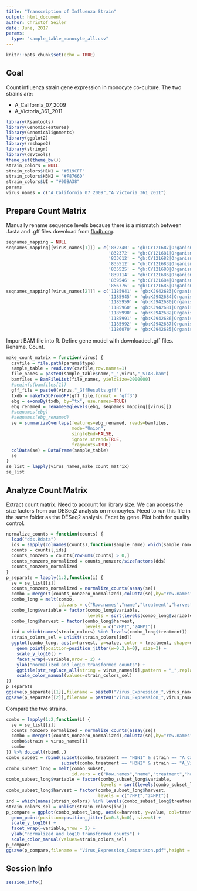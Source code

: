 ```yaml
---
title: "Transcription of Influenza Strain"
output: html_document
author: Christof Seiler
date: June, 2017
params:
  type: "sample_table_monocyte_all.csv"
---
```


```r
knitr::opts_chunk$set(echo = TRUE)
```

## Goal

Count influenza strain gene expression in monocyte co-culture. The two strains are:

* A_California_07_2009
* A_Victoria_361_2011

```r
library(Rsamtools)
library(GenomicFeatures)
library(GenomicAlignments)
library(ggplot2)
library(reshape2)
library(stringr)
library(devtools)
theme_set(theme_bw())
strain_colors = NULL
strain_colors$H1N1 = "#619CFF"
strain_colors$H3N2 = "#F8766D"
strain_colors$UI = "#00BA38"
params
virus_names = c("A_California_07_2009","A_Victoria_361_2011")
```

## Prepare Count Matrix

Manually rename sequence levels because there is a mismatch between .fasta and .gff files download from [fludb.org](fludb.org).

```r
seqnames_mapping = NULL
seqnames_mapping[[virus_names[1]]] = c('832340' = 'gb:CY121687|Organism:Influenza',
                                       '832372' = "gb:CY121681|Organism:Influenza",
                                       '833612' = "gb:CY121682|Organism:Influenza",
                                       '835512' = "gb:CY121683|Organism:Influenza",
                                       '835525' = "gb:CY121680|Organism:Influenza",
                                       '839114' = "gb:CY121686|Organism:Influenza",
                                       '839546' = "gb:CY121684|Organism:Influenza",
                                       '856776' = "gb:CY121685|Organism:Influenza")
seqnames_mapping[[virus_names[2]]] = c('1185941' = 'gb:KJ942683|Organism:Influenza',
                                       '1185945' = 'gb:KJ942684|Organism:Influenza',
                                       '1185959' = 'gb:KJ942680|Organism:Influenza',
                                       '1185960' = 'gb:KJ942681|Organism:Influenza',
                                       '1185990' = 'gb:KJ942682|Organism:Influenza',
                                       '1185991' = 'gb:KJ942686|Organism:Influenza',
                                       '1185992' = 'gb:KJ942687|Organism:Influenza',
                                       '1186070' = 'gb:KJ942685|Organism:Influenza')
```

Import BAM file into R. Define gene model with downloaded .gff files. Rename. Count.

```r
make_count_matrix = function(virus) {
  csvfile = file.path(params$type)
  sample_table = read.csv(csvfile,row.names=1)
  file_names = paste0(sample_table$name,"_",virus,"_STAR.bam")
  bamfiles = BamFileList(file_names, yieldSize=2000000)
  #seqinfo(bamfiles[1])
  gff_file = paste0(virus,"_GffResults.gff")
  txdb = makeTxDbFromGFF(gff_file,format = "gff3")
  ebg = exonsBy(txdb, by="tx", use.names=TRUE)
  ebg_renamed = renameSeqlevels(ebg, seqnames_mapping[[virus]])
  #seqnames(ebg)
  #seqnames(ebg_renamed)
  se = summarizeOverlaps(features=ebg_renamed, reads=bamfiles,
                         mode="Union",
                         singleEnd=FALSE,
                         ignore.strand=TRUE,
                         fragments=TRUE)
  colData(se) = DataFrame(sample_table)
  se
}
se_list = lapply(virus_names,make_count_matrix)
se_list
```

## Analyze Count Matrix

Extract count matrix. Need to account for library size. We can access the size factors from our DESeq2 analysis on monocytes. Need to run this file in the same folder as the DESeq2 analysis. Facet by gene. Plot both for quality control.

```r
normalize_counts = function(counts) {
  load("dds.Rdata")
  ids = sapply(colnames(counts),function(sample_name) which(sample_name == names(sizeFactors(dds))))
  counts = counts[,ids]
  counts_nonzero = counts[rowSums(counts) > 0,]
  counts_nonzero_normalized = counts_nonzero/sizeFactors(dds)
  counts_nonzero_normalized
}
p_separate = lapply(1:2,function(i) {
  se = se_list[[i]]
  counts_nonzero_normalized = normalize_counts(assay(se))
  combo = merge(t(counts_nonzero_normalized),colData(se),by="row.names")
  combo_long = melt(combo,
                    id.vars = c("Row.names","name","treatment","harvest","donor"))
  combo_long$variable = factor(combo_long$variable, 
                               levels = sort(levels(combo_long$variable)))
  combo_long$harvest = factor(combo_long$harvest, 
                              levels = c("7HPI","24HPI"))
  ind = which(names(strain_colors) %in% levels(combo_long$treatment))
  strain_colors_sel = unlist(strain_colors[ind])
  ggplot(combo_long, aes(x=harvest, y=value, color = treatment, shape=donor)) +
    geom_point(position=position_jitter(w=0.3,h=0), size=3) + 
    scale_y_log10() +
    facet_wrap(~variable,nrow = 2) +
    ylab("normalized and log10 transformed counts") +
    ggtitle(str_replace_all(string = virus_names[i],pattern = "_",replacement = "/")) +
    scale_color_manual(values=strain_colors_sel)
})
p_separate
ggsave(p_separate[[1]],filename = paste0("Virus_Expression_",virus_names[1],".pdf"),height = 5,width = 9)
ggsave(p_separate[[2]],filename = paste0("Virus_Expression_",virus_names[2],".pdf"),height = 5,width = 9)
```

Compare the two strains.

```r
combo = lapply(1:2,function(i) {
  se = se_list[[i]]
  counts_nonzero_normalized = normalize_counts(assay(se))
  combo = merge(t(counts_nonzero_normalized),colData(se),by="row.names")
  combo$strain = virus_names[i]
  combo
}) %>% do.call(rbind,.)
combo_subset = rbind(subset(combo,treatment == "H1N1" & strain == "A_California_07_2009"),
                     subset(combo,treatment == "H3N2" & strain == "A_Victoria_361_2011"))
combo_subset_long = melt(combo_subset,
                         id.vars = c("Row.names","name","treatment","harvest","donor","strain"))
combo_subset_long$variable = factor(combo_subset_long$variable, 
                                    levels = sort(levels(combo_subset_long$variable)))
combo_subset_long$harvest = factor(combo_subset_long$harvest, 
                                   levels = c("7HPI","24HPI"))
ind = which(names(strain_colors) %in% levels(combo_subset_long$treatment))
strain_colors_sel = unlist(strain_colors[ind])
p_compare = ggplot(combo_subset_long, aes(x=harvest, y=value, col=treatment, shape=donor)) +
  geom_point(position=position_jitter(w=0.3,h=0), size=3) + 
  scale_y_log10() +
  facet_wrap(~variable,nrow = 2) +
  ylab("normalized and log10 transformed counts") +
  scale_color_manual(values=strain_colors_sel)
p_compare
ggsave(p_compare,filename = "Virus_Expression_Comparison.pdf",height = 4,width = 9)
```

## Session Info

```r
session_info()
```
